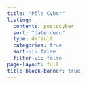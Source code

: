 ```yaml
---
title: "Pôle Cyber"
listing:
  contents: postscyber
  sort: "date desc"
  type: default
  categories: true
  sort-ui: false
  filter-ui: false
page-layout: full
title-block-banner: true
---
```



